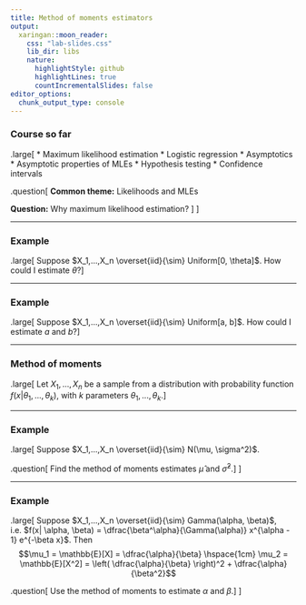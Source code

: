 ```yaml
---
title: Method of moments estimators
output:
  xaringan::moon_reader:
    css: "lab-slides.css"
    lib_dir: libs
    nature:
      highlightStyle: github
      highlightLines: true
      countIncrementalSlides: false
editor_options: 
  chunk_output_type: console
---
```


### Course so far

.large[
* Maximum likelihood estimation
* Logistic regression
* Asymptotics
* Asymptotic properties of MLEs
* Hypothesis testing
* Confidence intervals

.question[
**Common theme:** Likelihoods and MLEs

**Question:** Why maximum likelihood estimation?
]
]

---

### Example

.large[
Suppose $X_1,...,X_n \overset{iid}{\sim} Uniform[0, \theta]$. How could I estimate $\theta$?
]

---

### Example

.large[
Suppose $X_1,...,X_n \overset{iid}{\sim} Uniform[a, b]$. How could I estimate $a$ and $b$?
]

---

### Method of moments

.large[
Let $X_1,...,X_n$ be a sample from a distribution with probability function $f(x|\theta_1,...,\theta_k)$, with $k$ parameters $\theta_1,...,\theta_k$.
]

---

### Example

.large[
Suppose $X_1,...,X_n \overset{iid}{\sim} N(\mu, \sigma^2)$.

.question[
Find the method of moments estimates $\widehat{\mu}$ and $\widehat{\sigma}^2$.
]
]

---

### Example

.large[
Suppose $X_1,...,X_n \overset{iid}{\sim} Gamma(\alpha, \beta)$, i.e. $f(x| \alpha, \beta) = \dfrac{\beta^\alpha}{\Gamma(\alpha)} x^{\alpha - 1} e^{-\beta x}$. Then
$$\mu_1 = \mathbb{E}[X] = \dfrac{\alpha}{\beta} \hspace{1cm} \mu_2 = \mathbb{E}[X^2] = \left( \dfrac{\alpha}{\beta} \right)^2 + \dfrac{\alpha}{\beta^2}$$

.question[
Use the method of moments to estimate $\alpha$ and $\beta$.
]
]